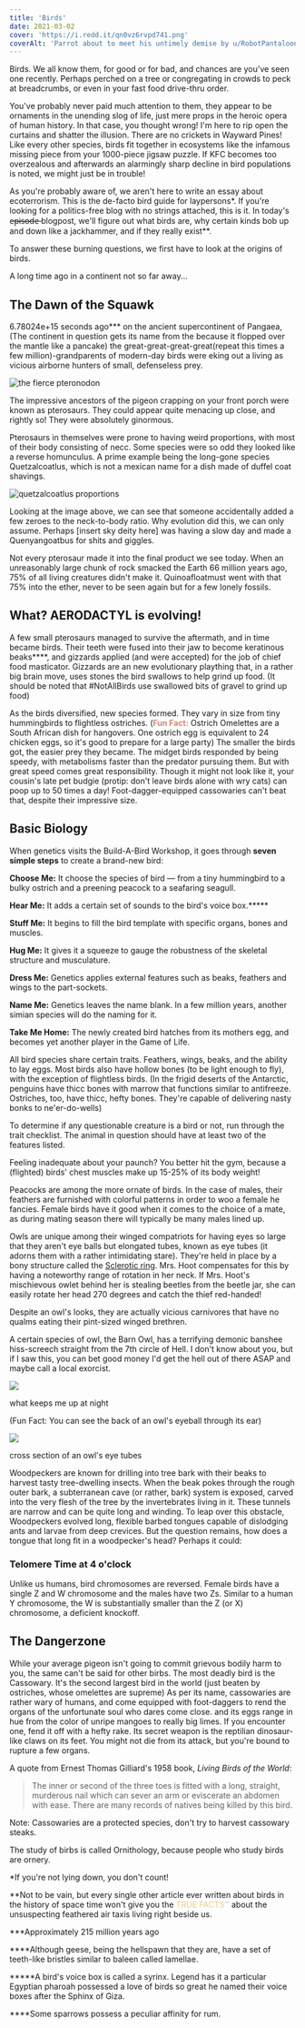 ```yaml
---
title: 'Birds'
date: 2021-03-02
cover: 'https://i.redd.it/qn0vz6rvpd741.png'
coverAlt: 'Parrot about to meet his untimely demise by u/RobotPantaloons'
---
```



<!-- (fun fact: Pangaea is named because the way it flops over the mantle like a pancake) 
 (If you're a bird girl (or bird guy), feel free to critique the inaccuracies
you may encounter, as I myself am not a bird-ologist).

<p class="no-mb">But you're not here to read a depressing article about the oncoming man-made mass extinction right in front of our doorsteps.  This is a
semi-thorough exploration of birbs, one intended for the average layperson* to read. Today we'll figure out what they are, why certain kinds vigorously bob their heads up and down, and do they really exist?**</p>
-->

Birds.  We all know them, for good or for bad, and chances are you've seen one recently.  Perhaps perched on a tree or congregating
in crowds to peck at breadcrumbs, or even in your fast food drive-thru order.

You've probably never paid much attention to them, they appear to be ornaments in the unending slog of life, just mere props in the heroic opera of human history.
In that case, you thought wrong! I'm here to rip open the curtains and shatter the illusion.  There are no crickets in Wayward Pines!
Like every other species, birds fit together in ecosystems like the infamous <HoverImage src="https://i.imgur.com/llHAvNv.jpg">missing piece</HoverImage> from your 1000-piece jigsaw puzzle.
If KFC becomes too <HoverImage src="https://i.imgur.com/NrUN8Rj.jpg">overzealous</HoverImage> and afterwards an alarmingly sharp decline in bird populations is noted, we might just be in trouble!

<p class="no-mb">As you're probably aware of, we aren't here to write an essay about ecoterrorism.  This is the de-facto bird guide for laypersons*.
If you're looking for a politics-free blog with no strings attached, this is it.
In today's e̶p̶i̶s̶o̶d̶e̶ blogpost, we'll figure out what birds are, why certain kinds bob up and down like a jackhammer, and if they really exist**.
</p>

To answer these <HoverImage src="https://64.media.tumblr.com/1f677e5292a7a6fd615f37d6322ca071/tumblr_p370mdtpj51x3govlo1_250.gifv">burning</HoverImage> questions, we first have to look at the origins of birds.

<p class="no-mb">A long time ago in a continent not so far away...</p>

## The Dawn of the Squawk
6.78024e+15 seconds ago*** on the ancient supercontinent of Pangaea, (The continent in question gets its name from the because it flopped over the mantle like a pancake)
the great-great-great-great(repeat this times a few million)-grandparents of modern-day birds were eking out a living as vicious airborne hunters of small, defenseless prey.

![the fierce pteronodon](https://i.imgur.com/GN9T9l3.jpg)

The impressive ancestors of the pigeon crapping on your front porch were known as pterosaurs.   They could appear
quite <HoverImage src="https://i.imgur.com/6Nn4ucD.gif">menacing</HoverImage> up close, and rightly so! They were absolutely <HoverImage src="https://cdn.mos.cms.futurecdn.net/FJHCgb2Pwk8qNgcnd6QBe3-320-80.jpg">ginormous.</HoverImage>

Pterosaurs in themselves were prone to having weird proportions, with most of their body consisting of necc.  Some species were so odd they looked like a <HoverImage src="https://i.imgur.com/BbnXQb3.jpg">reverse homunculus.</HoverImage>
A prime example being the long-gone species Quetzalcoatlus, which is not a mexican name for a dish made of duffel coat shavings.

![quetzalcoatlus proportions](https://i.imgur.com/4VIBPF5.gif)

Looking at the image above, we can see that someone accidentally added a few zeroes to the neck-to-body ratio.
Why evolution did this, we can only assume. Perhaps [insert sky deity here] was having a slow day and made a Quenyangoatbus for shits and giggles.

Not every pterosaur made it into the final product we see today.  When an unreasonably large chunk of rock smacked the Earth 66 million years ago,
75% of all living creatures didn't make it.
Quinoafloatmust went with that 75% into the ether, never to be seen again but for a few lonely fossils.

## What? AERODACTYL is evolving!

<!-- This event marks two separate periods of time, BA (Before Asteroid) and AA (After Asteroid). -->
A few small pterosaurs managed to survive the aftermath, and in time became birds.
Their teeth were fused into their jaw to become keratinous beaks****, and gizzards applied (and were accepted) for the job of chief food masticator.
Gizzards are an new evolutionary plaything that, in a rather <HoverImage src="https://i.imgur.com/BAwHwq1.jpg">big brain</HoverImage> move,
uses stones the bird swallows to help grind up food.  (It should be noted that #NotAllBirds use swallowed bits of gravel to grind up food)

As the birds diversified, new species formed.  They vary in size from tiny hummingbirds to flightless ostriches.
(<span style="color: #d08770; font-weight: 700">Fun Fact:</span> Ostrich Omelettes are a South African dish for hangovers. One ostrich egg is equivalent to 24 chicken eggs, so it's good to prepare for a large party)
The smaller the birds got, the easier prey they became.  The midget birds responded by being speedy, with metabolisms
faster than the predator pursuing them.  But with great speed comes great responsibility.  Though it might not look like it,
your cousin's late pet budgie (protip: don't leave birds alone with wry cats) can poop up to 50 times a day!
Foot-dagger-equipped <HoverImage src="https://www.guinnessworldrecords.com/Images/cassowary-side_tcm25-568936.jpg">cassowaries</HoverImage> can't beat that, despite their impressive size.


## Basic Biology
When genetics visits the Build-A-Bird Workshop, it goes through **seven simple steps** to create a brand-new bird:

<p class="no-mb"><strong>Choose Me:</strong> It choose the species of bird — from a tiny hummingbird to a bulky ostrich and a preening peacock to a seafaring seagull.</p>
<p class="no-mb"><strong>Hear Me:</strong> It adds a certain set of sounds to the bird's voice box.*****</p>
<p class="no-mb"><strong>Stuff Me:</strong> It begins to fill the bird template with specific organs, bones and muscles.</p>
<p class="no-mb"><strong>Hug Me:</strong> It gives it a squeeze to gauge the robustness of the skeletal structure and musculature.</p>
<p class="no-mb"><strong>Dress Me:</strong> Genetics applies external features such as beaks, feathers and wings to the part-sockets.</p>
<p class="no-mb"><strong>Name Me:</strong> Genetics leaves the name blank.  In a few million years, another simian species will do the naming for it.</p>
<p><strong>Take Me Home:</strong> The newly created bird hatches from its mothers egg, and becomes yet another player in the Game of Life.</p>

All bird species share certain traits.  Feathers, wings, beaks, and the ability to lay eggs.  Most birds also have hollow bones (to be light enough to fly),
with the exception of flightless birds.  (In the frigid deserts of the Antarctic, penguins have thicc bones with marrow that functions similar to antifreeze.
Ostriches, too, have thicc, hefty bones.  They're capable of delivering nasty bonks to ne'er-do-wells)

To determine if any questionable creature is a bird or not, run through the trait checklist.
The animal in question should have at least two of the features listed.

Feeling inadequate about your <HoverImage src="https://media-mbst-pub-ue1.s3.amazonaws.com/creatr-uploaded-images/2019-12/ea006b50-26ba-11ea-9ed7-dae4293d4607">paunch?</HoverImage> You better hit the gym, because a (flighted) birds' chest muscles make up 15-25% of its body weight!

<!-- All species of birds share certain features, for instance wings and beaks. (flightless birds still come equipped with wings, despite how useless they may be)
They are bipedal, usually have necks (a notable exception being your delightfully golden-brown and plump rotisserie chicken dripping with bird juices that you prepared in your brand-new toaster oven)
and are almost always absolutely *shredded*.  A birds' chest muscles (pectorals) control the wings and make up 15-25% of a flighted bird's body weight.

But not all birds are created equal. There will be the top dogs that hunt and fear (mostly) no animal.  These are the birds of prey, a counterintuitive name for
a predator considering they aren't the prey.  (They are also known as raptors, a throwback to the velociraptors in the Cretaceous period)
Then there are less well-endowed birds such as sparrows**** and finches.  They might be a beetle's worst enemy, but hungry falcons don't discriminate. -->


<!-- The mighty eagle is master to no one and has first choice of picking fresh prey, its claws wide open, ready
to snatch the unwitting victim and fly back to the nest.  
The scrawny vulture is a scavenger who profits off the spoils of others.  When one observant vulture spies a predator having its lunch, the skies above are thronged with
them
 they ravenously feast on the scraps from the carnage when the killers have left.
Songbirds are small and slight, with melodic voices.  They provide sadistic amusement for the average housecat, fat and complacent.

The scrawny vulture relies on
other predators to fish out prey for them, and the skies above are thronged with them, waiting for the predator to leave, to flood in and fight
amongst one another for the scraps. -->

Peacocks are among the more ornate of birds.  In the case of males, their feathers are furnished with colorful patterns in order to woo a female he fancies.
Female birds have it good when it comes to the choice of a mate, as during mating season there will typically be many males lined up.

<p class="no-mb">Owls are unique among their winged compatriots for having eyes so large that they aren't eye balls but elongated tubes, known as eye tubes
(it adorns them with a rather intimidating stare).
They're held in place by a bony structure called the <a href="https://www.wikiwand.com/en/Sclerotic_ring">Sclerotic ring</a>.
Mrs. Hoot compensates for this by having a noteworthy range of rotation in her neck.  If Mrs. Hoot's mischievous owlet behind her is
stealing beetles from the beetle jar, she can easily rotate her head 270 degrees and catch the thief red-handed!</p>
Despite an owl's looks, they are actually vicious carnivores that have no qualms eating their pint-sized winged brethren.

A certain species of owl, the Barn Owl, has a terrifying demonic banshee hiss-screech straight from the 7th circle of Hell.
I don't know about you, but if I saw this, you can bet good money I'd get the hell out of there ASAP and maybe call a local exorcist.


<img src="https://i.ytimg.com/vi/FdWrVmy8fZ4/hqdefault.jpg"/>
<p className="photo-caption">what keeps me up at night</p>

(Fun Fact: You can see the back of an <HoverImage src="https://i.redd.it/8u2s1jw5yzu11.jpg">owl's eyeball</HoverImage> through its ear)

<img src="https://a.uguu.se/hZWDeSrL.png"/>
<p className="photo-caption">cross section of an owl's eye tubes</p>

Woodpeckers are known for drilling into tree bark with their beaks to harvest tasty tree-dwelling insects.  When the beak pokes through the
rough outer bark, a subterranean cave (or rather, bark) system is exposed, carved into the very flesh of the tree by the invertebrates
living in it.  These tunnels are narrow and can be quite long and winding.  To leap over this obstacle, Woodpeckers evolved
long, flexible barbed tongues capable of dislodging ants and larvae from deep crevices.
But the question remains, how does a tongue that long fit in a woodpecker's head?  Perhaps it could:
<!-- have an interesting adaptation -->

<!-- having eye tubes in lieu of sockets, -->




### Telomere Time at 4 o'clock
Unlike us humans, bird chromosomes are reversed.  Female birds have a single Z and W chromosome and the males have two Zs.
Similar to a human Y chromosome, the W is substantially smaller than the Z (or X) chromosome, a deficient knockoff.

## The Dangerzone

While your average pigeon isn't going to commit grievous bodily harm to you, the same can't be said for other birbs.
The most deadly bird is the Cassowary. It's the second largest bird in the world (just beaten by ostriches, whose omelettes are supreme)
As per its name, cassowaries are rather wary of humans, and come equipped with foot-daggers to rend the organs of the unfortunate soul who dares come close.
and its eggs range in hue from the color of <HoverImage src="https://i.pinimg.com/originals/22/cb/ac/22cbacdb6376ccfa9fe683b10cc1560f.jpg">unripe mangoes</HoverImage> to really big limes.  If you encounter one, fend it off with a hefty rake.  Its secret weapon is
the reptilian dinosaur-like claws on its feet.
You might not die from its attack, but you're bound to rupture a few organs.

<p class="no-mb">A quote from Ernest Thomas Gilliard's 1958 book, <em>Living Birds of the World</em>:</p>

> The inner or second of the three toes is fitted with a long, straight, murderous nail which can sever an arm or eviscerate an abdomen with ease. There are many records of natives being killed by this bird.

Note: Cassowaries are a protected species, don't try to harvest cassowary steaks.

The study of birbs is called Ornithology, because people who study birds are ornery.

<p class="no-mb">*If you're not lying down, you don't count!</p>
<p class="no-mb">**Not to be vain, but every single other article ever written about birds in the history of space time won't
give you the <span style="color: #ebcb8b">TRUE FACTS™</span> about the unsuspecting feathered air taxis living right beside us.</p>
<p class="no-mb">***Approximately 215 million years ago</p>
<p class="no-mb">****Although geese, being the <HoverImage src="https://external-preview.redd.it/78RQ8mmQNMHV5H8IcdmpmU383fauPQNMVEcGdxviQQA.png?auto=webp&s=888276401c1dcf6e90af967c00a4b88811f89f62">hellspawn</HoverImage> that they are, have a set of teeth-like bristles similar to baleen called lamellae.</p>
<p class="no-mb">*****A bird's voice box is called a syrinx. Legend has it a particular Egyptian pharoah possessed a love of birds so great he named their voice boxes after the Sphinx of Giza.</p>
****Some sparrows possess a peculiar affinity for rum.

<!-- To answer these burning questions, we have to rip a gash in space-time and steal a TARDIS.
From there, we can dial back the timeometer and go back 200 million years, to the age of the dinosaur. If you think that seems like an
excessive amount of time, keep in mind that it's only twice as long as the time it takes to pass
a law in Congress.

If you don't see any pterodactyls, you may be on the wrong continent. In that case, travel back
to the present and board a plane to the appropriate landmass (you may have to pay extra for the TARDIS luggage costs) -->

<!-- ![pterodactyl illustration by doofus](https://study.com/cimages/multimages/16/pteranodon.jpg) -->
<!-- ![pterodactyl skeleton](https://lh3.googleusercontent.com/proxy/6An-tkeXtCyEYTD_Qd5tpcbEJD7iS4pusrTaaBTSNTRPLxyJiBHbWsmlU7ju366PQe-GLgseV5R5X25GC3vuzXjtxdPsdOns8y9AIzPn9yVu1b_EJIDpcP1zyMPp) -->

<!-- {/* <p class="no-mb">The pterodactyl in its natural habitat. Note the bird next to it, which may allude to either the previously unknown time travel capabilities of hawks, or of the complete buffoonery of the artist.</p> */} -->

<!-- In the second photo, the skeleton appears to be of the creature shrugging, perhaps to indicate its total ignorance about anything other than eating, sleeping and mating.
(pterosaurs had a smaller brain-to-body mass compared to contemporary birds, which in itself is sitting at a rather unimpressive 1-2%)* -->

<!-- These creatures were not the ancestors of all varieties of birbs on this planet. If you look closely, you may find a resemblance between the two. -->
<!-- Contrary to popular belief, the dinosaurs who took to the skies were not the ancestors of modern-day birbs.
When a large asteroid 66 million years ago decided to mess with future archeologists by wiping out three-quarters of all life on Earth,
pterodactyls went with them into the ether. (The collision's shockwave precipitated wildfires that tore through the habitats of tree-dwelling animals)
The surviving proto-birds were most likely the great-great-great(multiply this times a few million)-grandparents of chickens.

We can test this theory by re-entering our blue phone booth and proceeding forward to a few thousand years after the asteroid struck.
(Be sure to wear a hazmat suit and an oxygen tank, you never know if scheming carcinogens are skulking about the air)
With a good pair of binoculars, see if you can spy any stout birds pecking about here and there. -->
<!-- 
If you're still paranoid and doubt the existence of birds, you can purchase my Bird-Detector machine off my etsy page.
It's only 499$, and I'll throw in a free coupon to Denny's if you use the code BIRDSARENTREAL
![insert bird detector image]()

The millions of years of breeding and mutating have created fanciful adaptations, from the head-bobbing pigeons thirsty for bread to the swooping seagulls also thirsty for bread.
(Most birds have an affinity for bread)

*While researching this, I came across the animal with the smallest brain-to-body mass ratio of all vertebrates.
It's the Bony-eared assfish, which is an apt description of white rappers. -->
